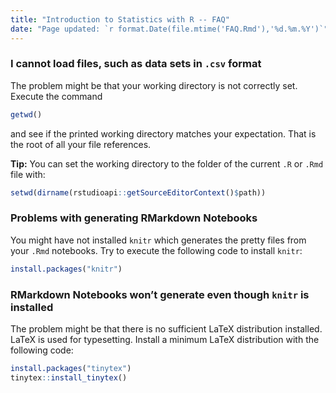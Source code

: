 ```yaml
---
title: "Introduction to Statistics with R -- FAQ"
date: "Page updated: `r format.Date(file.mtime('FAQ.Rmd'),'%d.%m.%Y')`"
---
```


### I cannot load files, such as data sets in `.csv` format
The problem might be that your working directory is not correctly set. Execute the command

```r
getwd()
```

and see if the printed working directory matches your expectation. That is the root of all your file references. 

**Tip:** You can set the working directory to the folder of the current `.R` or `.Rmd` file with:

```r
setwd(dirname(rstudioapi::getSourceEditorContext()$path))
```

### Problems with generating RMarkdown Notebooks
You might have not installed `knitr` which generates the pretty files from your `.Rmd` notebooks. Try to execute the following code to install `knitr`:

```r
install.packages("knitr")
```

### RMarkdown Notebooks won't generate even though `knitr` is installed
The problem might be that there is no sufficient LaTeX distribution installed. LaTeX is used for typesetting. Install a minimum LaTeX distribution with the following code:

```r
install.packages("tinytex")
tinytex::install_tinytex()
```

